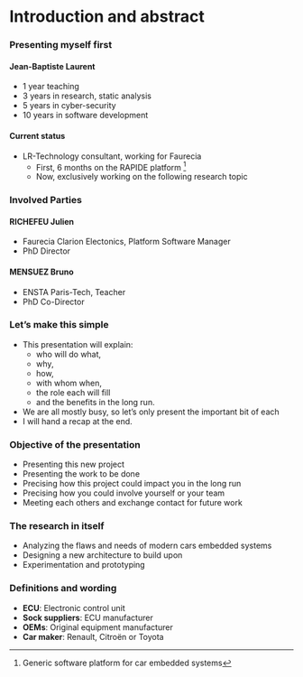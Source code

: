 # Introduction and abstract

### Presenting myself first

#### Jean-Baptiste Laurent

* 1 year teaching
* 3 years in research, static analysis
* 5 years in cyber-security
* 10 years in software development

#### Current status

* LR-Technology consultant, working for Faurecia
  * First, 6 months on the RAPIDE platform [^RAPIDE]
  * Now, exclusively working on the following research topic

### Involved Parties

#### RICHEFEU Julien
  * Faurecia Clarion Electonics, Platform Software Manager
  * PhD Director

#### MENSUEZ Bruno
  * ENSTA Paris-Tech, Teacher
  * PhD Co-Director

### Let's make this simple

- This presentation will explain:
  * who will do what,
  * why,
  * how,
  * with whom when,
  * the role each will fill
  * and the benefits in the long run.
- We are all mostly busy, so let's only present the important bit of each
- I will hand a recap at the end.

### Objective of the presentation

* Presenting this new project
* Presenting the work to be done
* Precising how this project could impact you in the long run
* Precising how you could involve yourself or your team
* Meeting each others and exchange contact for future work

### The research in itself

* Analyzing the flaws and needs of modern cars embedded systems
* Designing a new architecture to build upon
* Experimentation and prototyping


### Definitions and wording

* **ECU**: Electronic control unit 
* **Sock suppliers**: ECU manufacturer
* **OEMs**: Original equipment manufacturer
* **Car maker**: Renault, Citroën or Toyota

[^RAPIDE]: Generic software platform for car embedded systems


